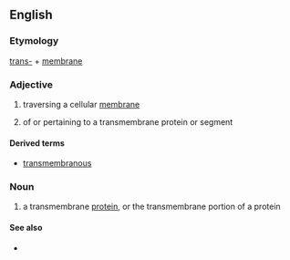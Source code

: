 ==English==

===Etymology===

[[trans-]] + [[membrane]]

===Adjective===
{{en-adj|-}}

# {{biology}} traversing a cellular [[membrane]]
# of or pertaining to a transmembrane protein or segment

====Derived terms====
*[[transmembranous]]

===Noun===
{{en-noun}}

# {{cytology}} a transmembrane [[protein]], or the transmembrane portion of a protein

====See also====
*{{pedialite|Transmembrane protein}}